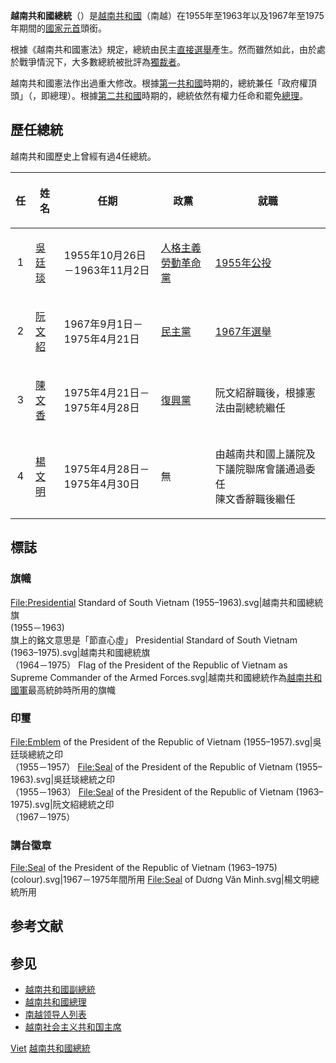 {{Infobox political post
|post = 總統
|body = 
|native_name = Tổng thống Việt Nam Cộng hòa
| country  = {{ROV}}
|insignia = Seal of the President of the Republic of Vietnam (1963–1975) (Gold).svg
|insigniasize = 
|insigniacaption = 越南共和國總統徽章（1963—1975）
|image = 
|imagesize = 
|incumbent = 
|incumbentsince = 
|residence = {{South Vietnam}}[[胡志明市|西貢]][[統一宮|獨立宮]]
|appointer = {{link-vi|越南共和國國會|Quốc hội Việt Nam Cộng hòa}}
|termlength = 5年 (根據1956年憲法) <br>4年 (根據1967年憲法)
|formation = 越南共和國憲法（{{link-vi|1956年越南共和國憲法|Hiến pháp Việt Nam Cộng hòa 1956|1956年憲法}}、{{link-vi|1967年越南共和國憲法|Hiến pháp Việt Nam Cộng hòa 1967|1967年憲法}}）
|abolished= 1975年
|deputy   = [[越南共和國副總統|越南共和國副總統]]
|inaugural = [[吳廷琰|吳廷琰]]
|salary = 
|website = 
}}
'''越南共和國總統'''（{{vie|v=Tổng thống Việt Nam Cộng hòa|hn=總統越南共和|f=y}}）是[[越南共和國|越南共和國]]（南越）在1955年至1963年以及1967年至1975年期間的[[國家元首|國家元首]]頭銜。

根據《越南共和國憲法》規定，總統由民主[[直接選舉|直接選舉]]產生。然而雖然如此，由於處於戰爭情況下，大多數總統被批評為[[獨裁者|獨裁者]]。

越南共和國憲法作出過重大修改。根據[[第一共和國_(越南共和國)|第一共和國]]時期的{{link-vi|1956年越南共和國憲法|Hiến pháp Việt Nam Cộng hòa 1956|憲法}}，總統兼任「政府權頂頭」（{{lang|vi|quyền đứng đầu chính phủ}}，即總理）。根據[[第二共和國_(越南共和國)|第二共和國]]時期的{{link-vi|1967年越南共和國憲法|Hiến pháp Việt Nam Cộng hòa 1967|憲法}}，總統依然有權力任命和罷免[[越南共和國總理|總理]]。

==歷任總統==
越南共和國歷史上曾經有過4任總統。

{| class="wikitable"
! 任 !! 姓名!! 任期 !! 政黨 !! 就職
|-
| align="center" | 1 || [[吳廷琰|吳廷琰]] || 1955年10月26日－1963年11月2日 || [[勤勞黨|人格主義勞動革命黨]] || [[1955年越南公民投票|1955年公投]]
|-
| align="center" | 2 || [[阮文紹|阮文紹]] || 1967年9月1日－1975年4月21日 || [[民主党_(越南共和国)|民主黨]]|| [[1967年越南共和國總統選舉|1967年選舉]]
|-
| align="center" | 3 || [[陳文香|陳文香]] || 1975年4月21日－1975年4月28日 || [[復興黨_(越南)|復興黨]] || 阮文紹辭職後，根據憲法由副總統繼任
|-
| align="center" | 4 || [[楊文明|楊文明]] || 1975年4月28日－1975年4月30日 || 無 || 由越南共和國上議院及下議院聯席會議通過委任<br>陳文香辭職後繼任
|}

==標誌==
===旗幟===
<gallery>
File:Presidential Standard of South Vietnam (1955–1963).svg|越南共和國總統旗<br>(1955－1963) <br>旗上的銘文意思是「節直心虛」
Presidential Standard of South Vietnam (1963–1975).svg|越南共和國總統旗<br>（1964－1975）
Flag of the President of the Republic of Vietnam as Supreme Commander of the Armed Forces.svg|越南共和國總統作為[[越南共和國軍|越南共和國軍]]最高統帥時所用的旗幟
</gallery>

===印璽===
<gallery>
File:Emblem of the President of the Republic of Vietnam (1955–1957).svg|吳廷琰總統之印<br>（1955－1957）
File:Seal of the President of the Republic of Vietnam (1955–1963).svg|吳廷琰總統之印<br>（1955－1963）
File:Seal of the President of the Republic of Vietnam (1963–1975).svg|阮文紹總統之印<br>（1967－1975）
</gallery>

===講台徽章===
<gallery>
File:Seal of the President of the Republic of Vietnam (1963–1975) (colour).svg|1967－1975年間所用
File:Seal of Dương Văn Minh.svg|楊文明總統所用
</gallery>

== 参考文献 ==
{{Reflist}}

== 参见 ==
*[[越南共和國副總統|越南共和國副總統]]
*[[越南共和國總理|越南共和國總理]]
*[[南越领导人列表|南越领导人列表]]
*[[越南社会主义共和国主席|越南社会主义共和国主席]]

[[Category:各国总统|Viet]]
[[Category:越南共和國總統|]]